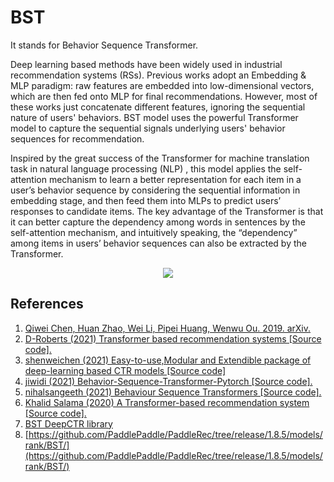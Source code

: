 # BST

It stands for Behavior Sequence Transformer.

Deep learning based methods have been widely used in industrial recommendation systems (RSs). Previous works adopt an Embedding & MLP paradigm: raw features are embedded into low-dimensional vectors, which are then fed onto MLP for final recommendations. However, most of these works just concatenate different features, ignoring the sequential nature of users' behaviors. BST model uses the powerful Transformer model to capture the sequential signals underlying users' behavior sequences for recommendation.

Inspired by the great success of the Transformer for machine translation task in natural language processing (NLP) , this model applies the self-attention mechanism to learn a better representation for each item in a user’s behavior sequence by considering the sequential information in embedding stage, and then feed them into MLPs to predict users’ responses to candidate items. The key advantage of the Transformer is that it can better capture the dependency among words in sentences by the self-attention mechanism, and intuitively speaking, the “dependency” among items in users’ behavior sequences can also be extracted by the Transformer.

<p><center><img src='https://github.com/recohut/transformer-rec/raw/132decd8b7004cd43163b71d70a501bc150fd5f2/docs/_images/C220331_1.png'></p></center>

## References
1. [Qiwei Chen, Huan Zhao, Wei Li, Pipei Huang, Wenwu Ou. 2019. arXiv.](https://arxiv.org/abs/1905.06874)
2. [D-Roberts (2021) Transformer based recommendation systems [Source code].](https://github.com/D-Roberts/transformer-recommender)
3. [shenweichen (2021) Easy-to-use,Modular and Extendible package of deep-learning based CTR models [Source code]](https://github.com/shenweichen/DeepCTR)
4. [jiwidi (2021) Behavior-Sequence-Transformer-Pytorch [Source code].](https://github.com/jiwidi/Behavior-Sequence-Transformer-Pytorch)
5. [nihalsangeeth (2021) Behaviour Sequence Transformers [Source code].](https://github.com/nihalsangeeth/behaviour-seq-transformer)
6. [Khalid Salama (2020) A Transformer-based recommendation system [Source code].](https://keras.io/examples/structured_data/movielens_recommendations_transformers)
7. [BST DeepCTR library](https://deepctr-doc.readthedocs.io/en/latest/deepctr.models.sequence.bst.html)
8. [https://github.com/PaddlePaddle/PaddleRec/tree/release/1.8.5/models/rank/BST/](https://github.com/PaddlePaddle/PaddleRec/tree/release/1.8.5/models/rank/BST/)
